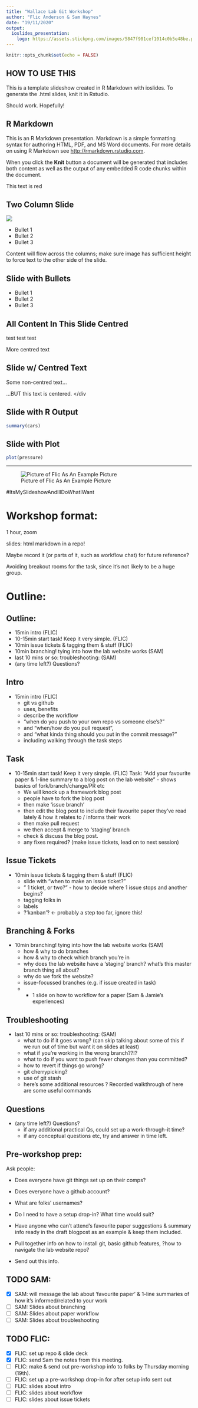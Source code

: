 ```yaml
---
title: "Wallace Lab Git Workshop"
author: "Flic Anderson & Sam Haynes"
date: "19/11/2020"
output:
  ioslides_presentation:
    logo: https://assets.stickpng.com/images/5847f981cef1014c0b5e48be.png
---
```


```r
knitr::opts_chunk$set(echo = FALSE)
```

## HOW TO USE THIS 

This is a template slideshow created in R Markdown with ioslides. To generate the .html slides, knit it in Rstudio. 

Should work. Hopefully!

## R Markdown

This is an R Markdown presentation. Markdown is a simple formatting syntax for authoring HTML, PDF, and MS Word documents. For more details on using R Markdown see <http://rmarkdown.rstudio.com>.

When you click the **Knit** button a document will be generated that includes both content as well as the output of any embedded R code chunks within the document.

<div class="red2">
This text is red
</div>

## Two Column Slide

<div class="columns-2">
  ![](http://felicityanderson.co.uk/sites/default/files/inline-images/Flic_400x400.jpg)

  - Bullet 1
  - Bullet 2
  - Bullet 3
  
  Content will flow across the columns; make sure image has sufficient height to force text to the other side of the slide.
  
</div>

## Slide with Bullets

- Bullet 1
- Bullet 2
- Bullet 3

## All Content In This Slide Centred {.flexbox .vcenter}

test test test

More centred text

## Slide w/ Centred Text 
Some non-centred text...


<div class="centered">
...BUT this text is centered.
</div

## Slide with R Output

```r
summary(cars)
```

## Slide with Plot

```r
plot(pressure)
```

----

![Picture of Flic As An Example Picture](https://avatars3.githubusercontent.com/u/5812129?s=400&u=e326c707842021a7d2cc89edee55d362b2f57ff6&v=4)

\#ItsMySlideshowAndIllDoWhatIWant

# Workshop format: 

1 hour, zoom

slides: html markdown in a repo!

Maybe record it (or parts of it, such as workflow chat) for future reference?

Avoiding breakout rooms for the task, since it's not likely to be a huge group.

# Outline: 

## Outline: 

* 15min intro (FLIC) 
* 10-15min start task! Keep it very simple. (FLIC) 
* 10min issue tickets & tagging them & stuff (FLIC) 
* 10min branching! tying into how the lab website works (SAM) 
* last 10 mins or so: troubleshooting: (SAM) 
* (any time left?) Questions?

## Intro

* 15min intro (FLIC) 
  - git vs github
  - uses, benefits
  - describe the workflow
  - "when do you push to your own repo vs someone else's?"
  - and "when/how do you pull request", 
  - and "what kinda thing should you put in the commit message?"
  - including walking through the task steps

## Task

* 10-15min start task! Keep it very simple. (FLIC) 
 Task: "Add your favourite paper & 1-line summary to a blog post on the lab website" - shows basics of fork/branch/change/PR etc
  - We will knock up a framework blog post 
  - people have to fork the blog post 
  - then make 'issue branch'
  - then edit the blog post to include their favourite paper they've read lately & how it relates to / informs their work 
  - then make pull request
  - we then accept & merge to 'staging' branch
  - check & discuss the blog post.
  - any fixes required? (make issue tickets, lead on to next session)

## Issue Tickets 

* 10min issue tickets & tagging them & stuff (FLIC) 
  - slide with "when to make an issue ticket?"
  - " 1 ticket, or two?" - how to decide where 1 issue stops and another begins?
  - tagging folks in
  - labels
  - ?'kanban'? <- probably a step too far, ignore this!

## Branching & Forks

* 10min branching! tying into how the lab website works (SAM) 
  - how & why to do branches
  - how & why to check which branch you're in
  - why does the lab website have a 'staging' branch? what's this master branch thing all about? 
  - why do we fork the website?
  - issue-focussed branches (e.g. if issue created in task)
  - + 1 slide on how to workflow for a paper (Sam & Jamie's experiences)

## Troubleshooting

* last 10 mins or so: troubleshooting: (SAM) 
  - what to do if it goes wrong? (can skip talking about some of this if we run out of time but want it on slides at least)
  - what if you're working in the wrong branch??!?
  - what to do if you want to push fewer changes than you committed?
  - how to revert if things go wrong? 
  - git cherrypicking?
  - use of git stash
  - here's some additional resources
  ? Recorded walkthrough of here are some useful commands 

## Questions

* (any time left?) Questions?
  - if any additional practical Qs, could set up a work-through-it time?
  - if any conceptual questions etc, try and answer in time left.

## Pre-workshop prep: 

Ask people: 

* Does everyone have git things set up on their comps? 
* Does everyone have a github account?
* What are folks' usernames?
* Do I need to have a setup drop-in? What time would suit?

* Have anyone who can't attend's favourite paper suggestions & summary info ready in the draft blogpost as an example & keep them included.

* Pull together info on how to install git, basic github features, ?how to navigate the lab website repo?
* Send out this info. 

## TODO SAM: 

- [x] SAM: will message the lab about 'favourite paper' & 1-line summaries of how it's informed/related to your work 
- [ ] SAM: Slides about branching
- [ ] SAM: Slides about paper workflow
- [ ] SAM: Slides about troubleshooting

## TODO FLIC: 

- [x] FLIC: set up repo & slide deck 
- [x] FLIC: send Sam the notes from this meeting. 
- [ ] FLIC: make & send out pre-workshop info to folks by Thursday morning (19th). 
- [ ] FLIC: set up a pre-workshop drop-in for after setup info sent out
- [ ] FLIC: slides about intro
- [ ] FLIC: slides about workflow
- [ ] FLIC: slides about issue tickets


